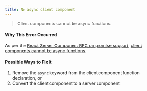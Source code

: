 ```yaml
---
title: No async client component
---
```


> Client components cannot be async functions.

#### Why This Error Occurred

As per the [React Server Component RFC on promise support](https://github.com/acdlite/rfcs/blob/first-class-promises/text/0000-first-class-support-for-promises.md), [client components cannot be async functions](https://github.com/acdlite/rfcs/blob/first-class-promises/text/0000-first-class-support-for-promises.md#why-cant-client-components-be-async-functions).

#### Possible Ways to Fix It

1. Remove the `async` keyword from the client component function declaration, or
2. Convert the client component to a server component
